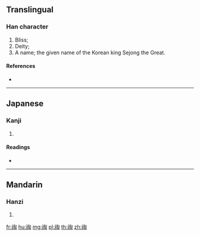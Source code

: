 {{character info/new}}
==Translingual==

===Han character===
{{Han char|rn=113|rad=示|as=08|sn=13|four=37227|canj=IFPOU}}

# Bliss;
# Deity;
# A name; the given name of the Korean king Sejong the Great.

====References====
* {{Han ref|kx=0843.290|dkj=24730|dj=1263.300|hdz=42402.060|uh=7979|ud=31097|bh=DEF6|bd=57078}}

----

==Japanese==

===Kanji===
{{ja-kanji|grade=|rs=示08}}

# {{defn|lang=ja|sort=示08}}

====Readings====
* {{ja-readings|on=[[とう]] (tō), [[どう]] (dō)|kun=[[さいわい]] (saiwai)|nanori=}}

----

==Mandarin==

===Hanzi===
{{cmn-hanzi|pin=[[táo]] ([[tao2]])|wg=t'ao<sup>2</sup>}}

# {{defn|lang=cmn|sort=示08}}

[[fr:祹]]
[[hu:祹]]
[[mg:祹]]
[[pl:祹]]
[[th:祹]]
[[zh:祹]]